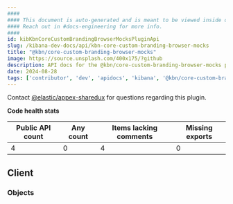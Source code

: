 ```yaml
---
####
#### This document is auto-generated and is meant to be viewed inside our experimental, new docs system.
#### Reach out in #docs-engineering for more info.
####
id: kibKbnCoreCustomBrandingBrowserMocksPluginApi
slug: /kibana-dev-docs/api/kbn-core-custom-branding-browser-mocks
title: "@kbn/core-custom-branding-browser-mocks"
image: https://source.unsplash.com/400x175/?github
description: API docs for the @kbn/core-custom-branding-browser-mocks plugin
date: 2024-08-28
tags: ['contributor', 'dev', 'apidocs', 'kibana', '@kbn/core-custom-branding-browser-mocks']
---
```




Contact [@elastic/appex-sharedux](https://github.com/orgs/elastic/teams/appex-sharedux) for questions regarding this plugin.

**Code health stats**

| Public API count  | Any count | Items lacking comments | Missing exports |
|-------------------|-----------|------------------------|-----------------|
| 4 | 0 | 4 | 0 |

## Client

### Objects
<DocDefinitionList data={kbnCoreCustomBrandingBrowserMocksObj.client.objects}/>

